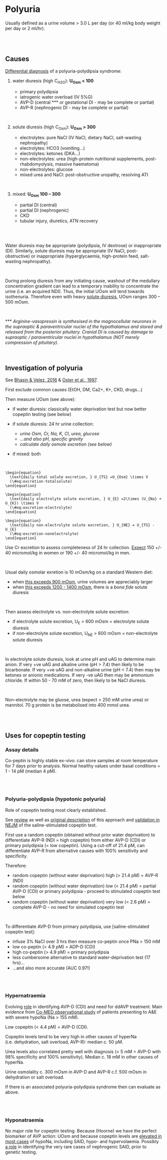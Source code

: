 # Polyuria

Usually defined as a urine volume \> 3.0 L per day (or 40 ml/kg body weight per day or 2 ml/hr).  

<br>
<br>

## Causes

[Differential diagnosis](https://pubmed.ncbi.nlm.nih.gov/26687922/) of a polyuria-polydipsia syndrome:  

1)  water diuresis (high C~H2O~): **U~Osm~ \< 100**

    + primary polydipsia 
    + iatrogenic water overload (IV 5%G) 
    + AVP-D (central \*\*\* or gestational DI - may be complete or partial)  
    + AVP-R (nephrogenic DI - may be complete or partial)  

<br>

2)  solute diuresis (high C~Osm~): **U~Osm~ \> 300**

    + electrolytes: pure NaCl (IV NaCl, dietary NaCl, salt-wasting nephropathy)  
    + electrolytes: HCO3 (vomiting...)  
    + electrolytes: ketones (DKA...)  
    + non-electrolytes: urea (high-protein nutritional supplements, post-rhabdomyolysis, massive haematoma)  
    + non-electrolytes: glucose  
    + mixed urea and NaCl: post-obstructive uropathy, resolving ATI  

<br>

3)  mixed: **U~Osm~ 100 -- 300**

    + partial DI (central) 
    + partial DI (nephrogenic) 
    + CKD 
    + tubular injury, diuretics, ATN recovery 

<br>
<br>

Water diuresis may be appropriate (polydipsia, IV dextrose) or inappropriate (DI). Similarly, solute diuresis may be appropriate (IV NaCl, post-obstructive) or inappropriate (hyperglycaemia, high-protein feed, salt-wasting nephropathy).  

<br>

During prolong diuresis from any initiating cause, washout of the medullary concentration gradient can lead to a temporary inability to concentrate the urine (i.e. an acquired NDI).  Thus, the initial UOsm will tend towards isothenuria.  Therefore even with heavy [solute diuresis](https://pubmed.ncbi.nlm.nih.gov/9125003/), UOsm ranges 300 -- 500 mOsm.  

<br>

\*\*\* *Arginine-vasopressin is synthesised in the magnocellular neurones in the supraoptic & paraventricular nuclei of the hypothalamus and stored and released from the posterior pituitary. Cranial DI is caused by damage to supraoptic / paraventricular nuclei in hypothalamus (NOT merely compression of pituitary).*  

<br>

## Investigation of polyuria

See [Bhasin & Velez, 2016](https://pubmed.ncbi.nlm.nih.gov/26687922/) & [Oster et al., 1997](https://pubmed.ncbi.nlm.nih.gov/9125003/).  

First exclude common causes (EtOH, DM, Ca2+, K+, CKD, drugs...)

Then measure UOsm (see above):

+  if water diuresis: classically water deprivation test but now better copeptin testing (see below)  

+  if solute diuresis: 24 hr urine collection:
    - *urine Osm, Cr, Na, K, Cl, urea, glucose*  
    - *...and also pH, specific gravity*
    - *calculate daily osmole excretion (see below)*    

+  if mixed: both

<br>


```block2
\begin{equation}
  \text{daily total solute excretion, } U_{TS} =U_{Osm} \times V
  (\#eq:excretion-totalsolute)
\end{equation}

\begin{equation}
  \text{daily electrolyte solute excretion, } U_{E} =2\times (U_{Na} + U_{K}) \times V
  (\#eq:excretion-electrolyte)
\end{equation}

\begin{equation}
  \text{daily non-electrolyte solute excretion, } U_{NE} = U_{TS} - U_{E}
  (\#eq:excretion-nonelectrolyte)
\end{equation}

```

Use Cr excretion to assess completeness of 24 hr collection.  [Expect](https://pubmed.ncbi.nlm.nih.gov/25858764/) 150 +/- 40 micromol/kg in women or 190 +/- 40 micromol/kg in men.  

<br>

Usual daily osmolar exretion is 10 mOsm/kg on a standard Western diet:   

 - when [this exceeds 900 mOsm](https://pubmed.ncbi.nlm.nih.gov/26687922/), urine volumes are appreciably larger  
 - when [this exceeds 1200 - 1400 mOsm](https://pubmed.ncbi.nlm.nih.gov/9125003/), there is a *bona fide* solute diuresis  

<br>

Then assess electrolyte vs. non-electrolyte solute excretion:  

- if electrolyte solute excretion, U<sub>E</sub> \> 600 mOsm = electrolyte solute diuresis    
- if non-electrolyte solute excretion, U<sub>NE</sub> \> 600 mOsm = non-electrolyte solute diuresis    

<br>

In electrolyte solute diuresis, look at urine pH and uAG to determine main anion.  If very +ve uAG and alkaline urine (pH > 7.4) then likely to be bicarbonate.  If very +ve uAG and non-alkaline urine (pH < 7.4) then may be ketones or anionic medications.  If very -ve uAG then may be ammonium chloride.  If within 50 - 70 mM of zero, then likely to be NaCl diuresis.  

<br>

Non-electrolyte may be gluose, urea (expect > 250 mM urine urea) or mannitol.  70 g protein is be metabolised into 400 mmol urea.  

<br>
<br>

## Uses for copeptin testing  

### Assay details

Co-peptin is highly stable ex-vivo: can store samples at room temperature for 7 days prior to analysis.  Normal healthy values under basal conditions = 1 - 14 pM (median 4 pM).  

<br>
<br>

### Polyuria-polydipsia (hypotonic polyuria)  

Role of copeptin testing most clearly established.  

See [review](https://pubmed.ncbi.nlm.nih.gov/26794439/) as well as [original description](https://pubmed.ncbi.nlm.nih.gov/25768671/) of this approach and [validation in NEJM](https://pubmed.ncbi.nlm.nih.gov/30067922/) of the saline-stimulated copeptin test.  

First use a random copeptin (obtained without prior water deprivation) to differentiate AVP-R (NDI = high copeptin) from either AVP-D (CDI) or primary polydipsia (= low copeptin).  Using a cut-off of 21.4 pM, can differentiate AVP-R from alternative causes with 100% sensitivity and specificity.  

Therefore:    

- random copeptin (without water deprivation) high (\> 21.4 pM) = AVP-R (NDI)  
- random copeptin (without water deprivation) low (\< 21.4 pM) = partial AVP-D (CDI) or primary polydipsia - proceed to stimulated copeptin test below  
- random copeptin (without water deprivation) very low (\< 2.6 pM) = complete AVP-D - no need for simulated copeptin test  

<br>

To differentiate AVP-D from primary polydipsia, use [saline-stimulated copeptin test]:  

- infuse 3% NaCl over 3 hrs then measure co-peptin once PNa \> 150 mM  
- low co-peptin (\< 4.9 pM) = ADP-D (CDI) 
- high co-peptin (\> 4.9 pM) = primary polydipsia  
- less cumbersome alternative to standard water-deprivation test (17 hrs)...  
- ...and also more accurate (AUC 0.97!)  

<br>
<br>

### Hypernatraemia

Evolving [role](https://pubmed.ncbi.nlm.nih.gov/35137148/) in identifying AVP-D (CDI) and need for ddAVP treatment.  Main evidence from [Co-MED observational study](https://pubmed.ncbi.nlm.nih.gov/29422070/) of patients presenting to A&E with severe hypoNa (Na > 155 mM).  

Low copeptin (\< 4.4 pM) = AVP-D (CDI).  

Copeptin levels tend to be very high in other causes of hyperNa (i.e. dehydration, salt overload, AVP-R): median c. 50 pM.  

Urea levels also correlated pretty well with diagnosis (\< 5 mM = AVP-D with 98% specificity and 100% sensitivity).  Median c. 18 mM in other causes of hyperNa.  

Urine osmolality c. 300 mOsm in AVP-D and AVP-R c.f. 500 mOsm in dehydration or salt overload.  

If there is an associated polyuria-polydipsia syndrome then can evaluate as above.  

<br>
<br>

### Hyponatraemia

No major role for copeptin testing.  Because (Hoorne) we have the perfect biomarker of AVP action: UOsm and because copeptin levels are [elevated in most cases](https://pubmed.ncbi.nlm.nih.gov/36974717/) of hypoNa, including SAID, hypo- and hypervolaemia.  Possibly [a role](https://pubmed.ncbi.nlm.nih.gov/36974717/) in identifying the very rare cases of nephrogenic SAID, prior to genetic testing.  
